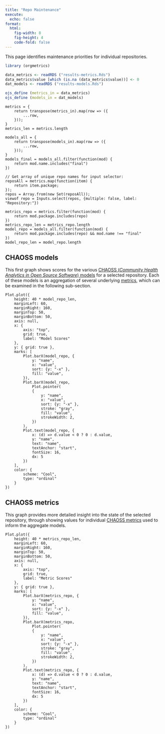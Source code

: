 ```yaml
---
title: "Repo Maintenance"
execute:
  echo: false
format: 
  html:
    fig-width: 8
    fig-height: 4
    code-fold: false
---
```


This page identifies maintenance priorities for individual repositories.


```r
library (orgmetrics)
```

```r
data_metrics <- readRDS ("results-metrics.Rds")
data_metrics$value [which (is.na (data_metrics$value))] <- 0
dat_models <- readRDS ("results-models.Rds")
```

```r
ojs_define (metrics_in = data_metrics)
ojs_define (models_in = dat_models)
```
```ojs
metrics = {
    return transpose(metrics_in).map(row => ({
        ...row,
    }));
}
metrics_len = metrics.length

models_all = {
    return transpose(models_in).map(row => ({
        ...row,
    }));
}
models_final = models_all.filter(function(mod) {
    return mod.name.includes("final")
})
```

```ojs
// Get array of unique repo names for input selector:
reposAll = metrics.map(function(item) {
    return item.package;
});
repos = Array.from(new Set(reposAll));
viewof repo = Inputs.select(repos, {multiple: false, label: "Repository:"})
```

```ojs
metrics_repo = metrics.filter(function(mod) {
    return mod.package.includes(repo)
})
metrics_repo_len = metrics_repo.length
model_repo = models_all.filter(function(mod) {
    return mod.package.includes(repo) && mod.name !== "final"
})
model_repo_len = model_repo.length
```

## CHAOSS models

This first graph shows scores for the various [CHAOSS (*Community Health
Analytics in Open Source Software*)
models](https://chaoss.community/kbtopic/all-metrics-models/) for a selected
repository. Each of these models is an aggregation of several underlying
[metrics](https://chaoss.community/kbtopic/all-metrics/), which can be examined
in the following sub-section.


```ojs
Plot.plot({
    height: 40 * model_repo_len,
    marginLeft: 60,
    marginRight: 160,
    marginTop: 50,
    marginBottom: 50,
    axis: null,
    x: {
        axis: "top",
        grid: true,
        label: "Model Scores"
    },
    y: { grid: true },
    marks: [
        Plot.barX(model_repo, {
            y: "name",
            x: "value",
            sort: {y: "-x" },
            fill: "value",
        }),
        Plot.barX(model_repo,
            Plot.pointer(
            {
                y: "name",
                x: "value",
                sort: {y: "-x" },
                stroke: "gray",
                fill: "value",
                strokeWidth: 2,
            })
        ),
        Plot.text(model_repo, {
            x: (d) => d.value < 0 ? 0 : d.value,
            y: "name",
            text: "name",
            textAnchor: "start",
            fontSize: 16,
            dx: 5
        })
    ],
    color: {
        scheme: "Cool",
        type: "ordinal"
    }
})
```

## CHAOSS metrics

This graph provides more detailed insight into the state of the selected
repository, through showing values for individual [CHAOSS
metrics](https://chaoss.community/kbtopic/all-metrics/) used to inform the
aggregate models.

```ojs
Plot.plot({
    height: 40 * metrics_repo_len,
    marginLeft: 60,
    marginRight: 160,
    marginTop: 50,
    marginBottom: 50,
    axis: null,
    x: {
        axis: "top",
        grid: true,
        label: "Metric Scores"
    },
    y: { grid: true },
    marks: [
        Plot.barX(metrics_repo, {
            y: "name",
            x: "value",
            sort: {y: "-x" },
            fill: "value",
        }),
        Plot.barX(metrics_repo,
            Plot.pointer(
            {
                y: "name",
                x: "value",
                sort: {y: "-x" },
                stroke: "gray",
                fill: "value",
                strokeWidth: 2,
            })
        ),
        Plot.text(metrics_repo, {
            x: (d) => d.value < 0 ? 0 : d.value,
            y: "name",
            text: "name",
            textAnchor: "start",
            fontSize: 16,
            dx: 5
        })
    ],
    color: {
        scheme: "Cool",
        type: "ordinal"
    }
})
```
